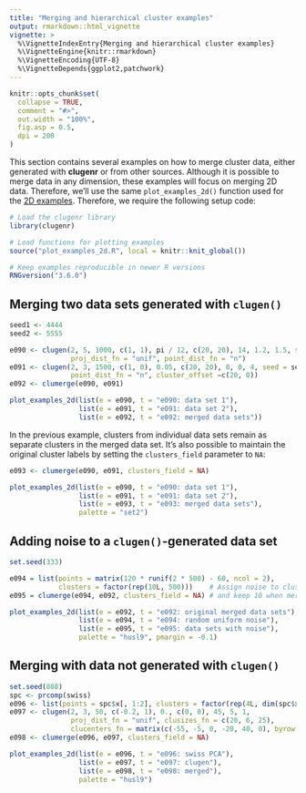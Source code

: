 ```yaml
---
title: "Merging and hierarchical cluster examples"
output: rmarkdown::html_vignette
vignette: >
  %\VignetteIndexEntry{Merging and hierarchical cluster examples}
  %\VignetteEngine{knitr::rmarkdown}
  %\VignetteEncoding{UTF-8}
  %\VignetteDepends{ggplot2,patchwork}
---
```


```r
knitr::opts_chunk$set(
  collapse = TRUE,
  comment = "#>",
  out.width = "100%",
  fig.asp = 0.5,
  dpi = 200
)
```

This section contains several examples on how to merge cluster data, either
generated with **clugenr** or from other sources. Although it is possible to
merge data in any dimension, these examples will focus on merging 2D data.
Therefore, we'll use the same `plot_examples_2d()` function used for the [2D examples](articles/examples3d2.html). Therefore, we require the following setup
code:

```r
# Load the clugenr library
library(clugenr)

# Load functions for plotting examples
source("plot_examples_2d.R", local = knitr::knit_global())

# Keep examples reproducible in newer R versions
RNGversion("3.6.0")
```

## Merging two data sets generated with `clugen()`

```r
seed1 <- 4444
seed2 <- 5555
```

```r
e090 <- clugen(2, 5, 1000, c(1, 1), pi / 12, c(20, 20), 14, 1.2, 1.5, seed = seed1,
               proj_dist_fn = "unif", point_dist_fn = "n")
e091 <- clugen(2, 3, 1500, c(1, 0), 0.05, c(20, 20), 0, 0, 4, seed = seed2,
               point_dist_fn = "n", cluster_offset =c(20, 0))
e092 <- clumerge(e090, e091)
```

```r
plot_examples_2d(list(e = e090, t = "e090: data set 1"),
                 list(e = e091, t = "e091: data set 2"),
                 list(e = e092, t = "e092: merged data sets"))
```

In the previous example, clusters from individual data sets remain as separate
clusters in the merged data set. It's also possible to maintain the original
cluster labels by setting the `clusters_field` parameter to `NA`:

```r
e093 <- clumerge(e090, e091, clusters_field = NA)
```

```r
plot_examples_2d(list(e = e090, t = "e090: data set 1"),
                 list(e = e091, t = "e091: data set 2"),
                 list(e = e093, t = "e093: merged data sets"),
                 palette = "set2")
```

## Adding noise to a `clugen()`-generated data set

```r
set.seed(333)

e094 = list(points = matrix(120 * runif(2 * 500) - 60, ncol = 2),
            clusters = factor(rep(10L, 500)))    # Assign noise to cluster 10
e095 = clumerge(e094, e092, clusters_field = NA) # and keep 10 when merging
```

```r
plot_examples_2d(list(e = e092, t = "e092: original merged data sets"),
                 list(e = e094, t = "e094: random uniform noise"),
                 list(e = e095, t = "e095: data sets with noise"),
                 palette = "husl9", pmargin = -0.1)
```

## Merging with data not generated with `clugen()`

```r
set.seed(888)
spc <- prcomp(swiss)
e096 <- list(points = spc$x[, 1:2], clusters = factor(rep(4L, dim(spc$x)[1])))
e097 <- clugen(2, 3, 50, c(-0.2, 1), 0., c(0, 0), 45, 5, 1,
               proj_dist_fn = "unif", clusizes_fn = c(20, 6, 25),
               clucenters_fn = matrix(c(-55, -5, 0, -20, 40, 0), byrow = TRUE, ncol = 2))
e098 <- clumerge(e096, e097, clusters_field = NA)
```

```r
plot_examples_2d(list(e = e096, t = "e096: swiss PCA"),
                 list(e = e097, t = "e097: clugen"),
                 list(e = e098, t = "e098: merged"),
                 palette = "husl9")
```
